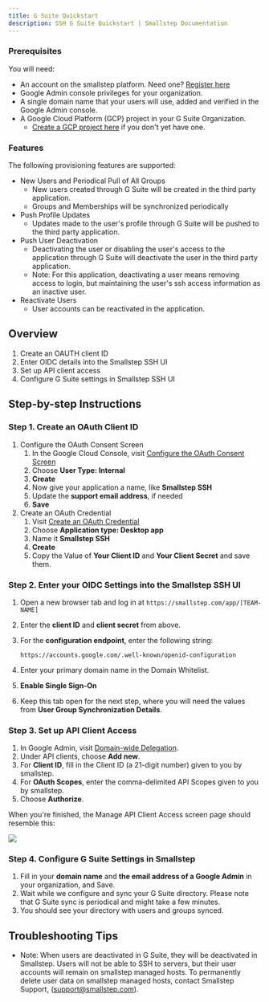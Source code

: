 ```yaml
---
title: G Suite Quickstart
description: SSH G Suite Quickstart | Smallstep Documentation
---
```


### Prerequisites

You will need:

* An account on the smallstep platform. Need one? [Register here](https://smallstep.com/signup?product=ssh)
* Google Admin console privileges for your organization.
* A single domain name that your users will use, added and verified in the Google Admin console.
* A Google Cloud Platform (GCP) project in your G Suite Organization.
  * [Create a GCP project here](https://console.cloud.google.com/projectcreate) if you don't yet have one.

### Features

The following provisioning features are supported:

* New Users and Periodical Pull of All Groups
  * New users created through G Suite will be created in the third party application.
  * Groups and Memberships will be synchronized periodically
* Push Profile Updates
  * Updates made to the user's profile through G Suite will be pushed to the third party application.
* Push User Deactivation
  * Deactivating the user or disabling the user's access to the application through G Suite will deactivate the user in the third party application.
  * Note: For this application, deactivating a user means removing access to login, but maintaining the user's ssh access information as an inactive user.
* Reactivate Users
  * User accounts can be reactivated in the application.

## Overview
1. Create an OAUTH client ID
2. Enter OIDC details into the Smallstep SSH UI
3. Set up API client access
4. Configure G Suite settings in Smallstep SSH UI

## Step-by-step Instructions

### Step 1. Create an OAuth Client ID

1. Configure the OAuth Consent Screen
   1. In the Google Cloud Console, visit [Configure the OAuth Consent Screen](https://console.cloud.google.com/apis/credentials/consent)
   2. Choose **User Type: Internal**
   3. **Create**
   4. Now give your application a name, like **Smallstep SSH**
   5. Update the **support email address**, if needed
   6. **Save**
2. Create an OAuth Credential
   1. Visit [Create an OAuth Credential](https://console.cloud.google.com/apis/credentials/oauthclient)
   2. Choose **Application type: Desktop app**
   3. Name it **Smallstep SSH**
   4. **Create**
   5. Copy the Value of **Your Client ID** and **Your Client Secret** and save them.

### Step 2. Enter your OIDC Settings into the Smallstep SSH UI

1. Open a new browser tab and log in at `https://smallstep.com/app/[TEAM-NAME]`
2. Enter the **client ID** and **client secret** from above.
3. For the **configuration endpoint**, enter the following string:

   ```
   https://accounts.google.com/.well-known/openid-configuration
   ```

4. Enter your primary domain name in the Domain Whitelist.
5. **Enable Single Sign-On**
6. Keep this tab open for the next step, where you will need the values from **User Group Synchronization Details**.

### Step 3. Set up API Client Access

1. In Google Admin, visit [Domain-wide Delegation](https://admin.google.com/ac/owl/domainwidedelegation).
3. Under API clients, choose **Add new**.
4. For **Client ID**, fill in the Client ID (a 21-digit number) given to you by smallstep.
5. For **OAuth Scopes**, enter the comma-delimited API Scopes given to you by smallstep.
6. Choose **Authorize**.

When you're finished, the Manage API Client Access screen page should resemble this:

![](/graphics/quickstart/g-suite-api-clients.png)

### Step 4. Configure G Suite Settings in Smallstep

1. Fill in your **domain name** and **the email address of a Google Admin** in your organization, and Save.
2. Wait while we configure and sync your G Suite directory. Please note that G Suite sync is periodical and might take a few minutes.
3. You should see your directory with users and groups synced.

## Troubleshooting Tips

* Note: When users are deactivated in G Suite, they will be deactivated in Smallstep. Users will not be able to SSH to servers, but their user accounts will remain on smallstep managed hosts. To permanently delete user data on smallstep managed hosts, contact Smallstep Support, ([support@smallstep.com](mailto:support@smallstep.com)).
